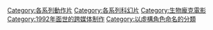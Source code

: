 
{{DEFAULTSORT:Universal Soldier}}
[[Category:各系列動作片|Category:各系列動作片]]
[[Category:各系列科幻片|Category:各系列科幻片]]
[[Category:生物龐克電影|Category:生物龐克電影]]
[[Category:1992年面世的跨媒体制作|Category:1992年面世的跨媒体制作]]
[[Category:以虛構角色命名的分類|Category:以虛構角色命名的分類]]